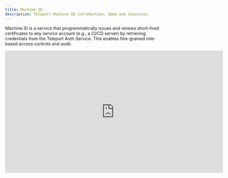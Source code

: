 ```yaml
---
title: Machine ID
description: Teleport Machine ID introduction, demo and resources.
---
```


Machine ID is a service that programmatically issues and renews short-lived
certificates to any service account (e.g., a CI/CD server) by retrieving
credentials from the Teleport Auth Service. This enables fine-grained
role-based access controls and audit.

<iframe
  width="712"
  height="400"
  src="https://www.youtube-nocookie.com/embed/QWd0eqIa9mA?"
  frameBorder="0"
  allow="accelerometer; autoplay; encrypted-media; gyroscope; picture-in-picture"
  allowFullScreen
/>
<br/>

Machine ID supports the following Teleport features:

- [Server Access](./getting-started.mdx)
- [Database Access](./guides/databases.mdx)
- [Kubernetes Access](./guides/kubernetes.mdx)
- [Application Access](./guides/applications.mdx)
  - Note: [AWS Console](../application-access/cloud-apis/aws-console.mdx) and API access are currently unsupported.
- [Teleport API Access](../api/introduction.mdx)

These features are supported in Teleport Enterprise and Teleport Cloud.

The following features are **not** yet supported by Machine ID:
- [Desktop Access](../desktop-access/introduction.mdx)
- [User Impersonation](../access-controls/guides/impersonation.mdx): Machine
  ID uses Role Impersonation which cannot be combined with User Impersonation
- Multifactor authentication like [WebAuthn](../access-controls/guides/webauthn.mdx) and [Passwordless](../access-controls/guides/passwordless.mdx)
- [AWS Console Access](../application-access/cloud-apis/aws-console.mdx)

## Getting started

- [Getting started](./getting-started.mdx): Getting started with Teleport Machine ID
- [Architecture](./architecture.mdx): A technical overview of how Machine ID works

## Guides

(!docs/pages/includes/machine-id/guides.mdx!)

## FAQ & Troubleshooting

Finally, check out [Frequently Asked Questions](./faq.mdx) and the 
[troubleshooting guide](./troubleshooting.mdx) for common questions and issues.
